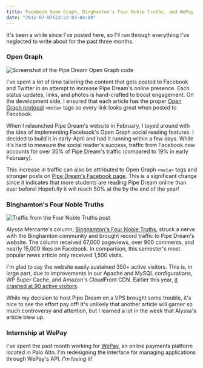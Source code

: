 ```yaml
---
title: Facebook Open Graph, Binghamton's Four Noble Truths, and WePay
date: "2012-07-07T23:22:03-04:00"
---
```


It's been a while since I've posted here, so I'll run through everything I've neglected to write about for the past three months.

### Open Graph

![Screenshot of the Pipe Dream Open Graph code](./pipe-dream-open-graph-code.png)

I've spent a lot of time tailoring the content that gets posted to Facebook and Twitter in an attempt to increase Pipe Dream's online presence. Each status updates, links, and photos is hand-crafted to boost engagement. On the development side, I ensured that each article has the proper [Open Graph protocol](http://ogp.me/) `<meta>` tags so every link looks great when posted to Facebook.

When I relaunched Pipe Dream's website in February, I toyed around with the idea of implementing Facebook's Open Graph social reading features. I decided to build it in early-April and had it running within a few days. While it's hard to measure the social reader's success, traffic from Facebook now accounts for over 35% of Pipe Dream's traffic (compared to 19% in early February).

This increase in traffic can also be attributed to Open Graph `<meta>` tags and stronger posts on [Pipe Dream's Facebook page](https://www.facebook.com/BUPipeDream). This is a significant change since it indicates that more students are reading Pipe Dream online than ever before! Hopefully it will reach 50% at the by the end of the year!

### Binghamton's Four Noble Truths

![Traffic from the Four Noble Truths post](./four-noble-truths-of-binghamton.png)

Alyssa Mercante's column, [Binghamton's Four Noble Truths](http://www.bupipedream.com/opinion/10245/binghamtons-noble-truths-lived/), struck a nerve with the Binghamton community and brought record traffic to Pipe Dream's website. The column received 67,000 pageviews, over 900 comments, and nearly 15,000 likes on Facebook. In comparison, this semester's most popular news article only received 1,500 visits.

I'm glad to say the website easily sustained 350+ active visitors. This is, in large part, due to improvements in our Apache and MySQL configurations, WP Super Cache, and Amazon's CloudFront CDN. Earlier this year, [it crashed at 90 active visitors](/blog/spring-fling-concert-announcement-takes-down-the-pipe/).

While my decision to host Pipe Dream on a VPS brought some trouble, it's nice to see the effort pay off! It's unlikely that another article will garner so much controversy and attention, but I learned a lot in the week that Alyssa's article blew up.

### Internship at WePay

I've spent the past month working for [WePay](http://wepay.com), an online payments platform located in Palo Alto. I'm redesigning the interface for managing applications through WePay's API. _I'm loving it!_
